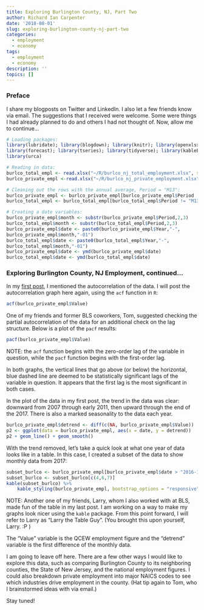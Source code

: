 ```yaml
---
title: Exploring Burlington County, NJ, Part Two
author: Richard Ian Carpenter
date: '2018-08-01'
slug: exploring-burlington-county-nj-part-two
categories:
  - employment
  - economy
tags:
  - employment
  - economy
description: ''
topics: []
---
```


### Preface

I share my blogposts on Twitter and LinkedIn.  I also let a few friends know via email.  The suggestions that I received were welcome.  Some were things I had already planned to do and others I had not thought of.  Now, allow me to continue...

```r
# Loading packages:
library(lubridate); library(blogdown); library(knitr); library(openxlsx)
library(forecast); library(tseries); library(tidyverse); library(kableExtra)
library(urca)

# Reading in data:
burlco_total_empl <- read.xlsx("~/R/burlco_nj_total_employment.xlsx", startRow = 14)
burlco_private_empl <-read.xlsx("~/R/burlco_nj_private_employment.xlsx", startRow = 14)

# Cleaning out the rows with the annual average, Period = "M13":
burlco_private_empl <- burlco_private_empl[burlco_private_empl$Period != "M13", ]
burlco_total_empl <- burlco_total_empl[burlco_total_empl$Period != "M13", ]

# Creating a date variables:
burlco_private_empl$month <- substr(burlco_private_empl$Period,2,3)
burlco_total_empl$month <- substr(burlco_total_empl$Period,2,3)
burlco_private_empl$date <- paste0(burlco_private_empl$Year,"-",
burlco_private_empl$month,"-01")
burlco_total_empl$date <- paste0(burlco_total_empl$Year,"-",
burlco_total_empl$month,"-01")
burlco_private_empl$date <- ymd(burlco_private_empl$date)
burlco_total_empl$date <- ymd(burlco_total_empl$date)
```

### Exploring Burlington County, NJ Employment, continued...

In my [first post](https://www.justadatageek.com/2018/07/21/exploring-burlington-county-nj/), I mentioned the autocorrelation of the data.  I will post the autocorrelation graph here again, using the `acf` function in `R`:

```r
acf(burlco_private_empl$Value)
```

One of my friends and former BLS coworkers, Tom, suggested checking the partial autocorrelation of the data for an additional check on the lag structure.  Below is a plot of the `pacf` results:

```r
pacf(burlco_private_empl$Value)
```

NOTE: the `acf` function begins with the zero-order lag of the variable in question, while the `pacf` function begins with the first-order lag. 

In both graphs, the vertical lines that go above (or below) the horizontal, blue dashed line are deemed to be statistically significant lags of the variable in question.  It appears that the first lag is the most significant in both cases.

In the plot of the data in my first post, the trend in the data was clear: downward from 2007 through early 2011, then upward through the end of the 2017.  There is also a marked seasonality to the data each year.

```r
burlco_private_empl$detrend <- diff(c(NA, burlco_private_empl$Value))
p2 <- ggplot(data = burlco_private_empl, aes(x = date, y = detrend))
p2 + geom_line() + geom_smooth()
```

With the trend removed, let's take a quick look at what one year of data looks like in a table.  In this case, I created a subset of the data to show monthly data from 2017:

```r
subset_burlco <- burlco_private_empl[burlco_private_empl$date > "2016-12-01", ]
subset_burlco <- subset_burlco[c(4,6,7)]
kable(subset_burlco) %>%
    kable_styling(burlco_private_empl, bootstrap_options = "responsive")
```

NOTE: Another one of my friends, Larry, whom I also worked with at BLS, made fun of the table in my last post.  I am working on a way to make my graphs look nicer using the `kable` package.  From this point forward, I will refer to Larry as "Larry the Table Guy".  (You brought this upon yourself, Larry.  :P ) 

The "Value" variable is the QCEW employment figure and the "detrend" variable is the first difference of the monthly data.

I am going to leave off here.  There are a few other ways I would like to explore this data, such as comparing Burlington County to its neighboring counties, the State of New Jersey, and the national employment figures.  I could also breakdown private employment into major NAICS codes to see which industries drive employment in the county.  (Hat tip again to Tom, who I brainstormed ideas with via email.)

Stay tuned!
